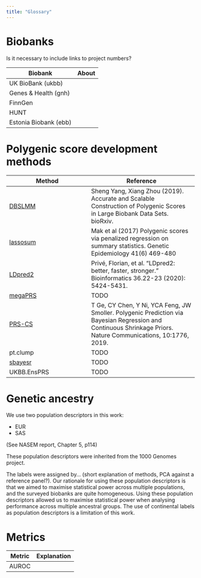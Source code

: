 ```yaml
---
title: "Glossary"
---
```


# Biobanks

Is it necessary to include links to project numbers?

| Biobank               | About |
|-----------------------|-------|
| UK BioBank (ukbb)     |       |
| Genes & Health (gnh)  |       |
| FinnGen               |       |
| HUNT                  |       |
| Estonia Biobank (ebb) |       |

# Polygenic score development methods

| Method                                            | Reference                                                                                                                                                      |
|-------------------------------|-----------------------------------------|
| [DBSLMM](https://biostat0903.github.io/DBSLMM/)   | Sheng Yang, Xiang Zhou (2019). Accurate and Scalable Construction of Polygenic Scores in Large Biobank Data Sets. bioRxiv.                                     |
| [lassosum](https://github.com/tshmak/lassosum/)   | Mak et al (2017) Polygenic scores via penalized regression on summary statistics. Genetic Epidemiology 41(6) 469-480                                           |
| [LDpred2](https://github.com/privefl/bigsnpr)     | Privé, Florian, et al. "LDpred2: better, faster, stronger." Bioinformatics 36.22-23 (2020): 5424-5431.                                                         |
| [megaPRS](https://dougspeed.com/megaprs/)         | TODO                                                                                                                                                           |
| [PRS-CS](https://github.com/getian107/PRScs)      | T Ge, CY Chen, Y Ni, YCA Feng, JW Smoller. Polygenic Prediction via Bayesian Regression and Continuous Shrinkage Priors. Nature Communications, 10:1776, 2019. |
| pt.clump                                          | TODO                                                                                                                                                           |
| [sbayesr](https://cnsgenomics.com/software/gctb/) | TODO                                                                                                                                                           |
| UKBB.EnsPRS                                       | TODO                                                                                                                                                           |

# Genetic ancestry

We use two population descriptors in this work:

* EUR
* SAS

(See NASEM report, Chapter 5, p114)

These population descriptors were inherited from the 1000 Genomes project.

The labels were assigned by... (short explanation of methods, PCA against a reference panel?). Our rationale for using these population descriptors is that we aimed to maximise statistical power across multiple populations, and the surveyed biobanks are quite homogeneous. Using these population descriptors allowed us to maximise statistical power when analysing performance across multiple ancestral groups. The use of continental labels as population descriptors is a limitation of this work. 

# Metrics

| Metric | Explanation |
| ------ | ----------- | 
| AUROC  |             | 
